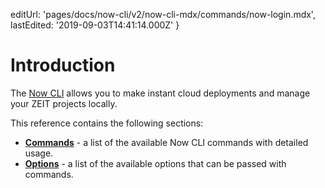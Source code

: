 
  editUrl: 'pages/docs/now-cli/v2/now-cli-mdx/commands/now-login.mdx',
  lastEdited: '2019-09-03T14:41:14.000Z'
}

# Introduction

The [Now CLI](/download) allows you to make instant cloud deployments and manage your ZEIT projects locally.

This reference contains the following sections:

- [<b>Commands</b>](#commands) - a list of the available Now CLI commands with detailed usage.
- [<b>Options</b>](#options) - a list of the available options that can be passed with commands.
